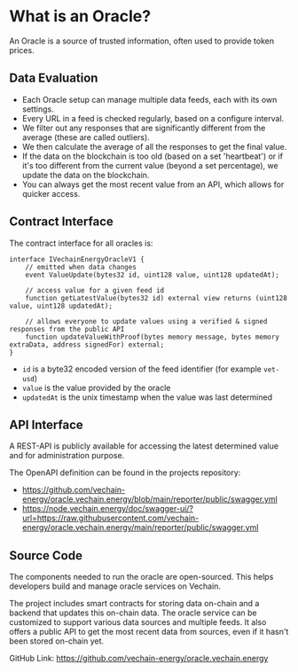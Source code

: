# What is an Oracle?

An Oracle is a source of trusted information, often used to provide token prices.

## Data Evaluation

* Each Oracle setup can manage multiple data feeds, each with its own settings.
* Every URL in a feed is checked regularly, based on a configure interval.
* We filter out any responses that are significantly different from the average (these are called outliers).
* We then calculate the average of all the responses to get the final value.
* If the data on the blockchain is too old (based on a set 'heartbeat') or if it's too different from the current value (beyond a set percentage), we update the data on the blockchain.
* You can always get the most recent value from an API, which allows for quicker access.

## Contract Interface

The contract interface for all oracles is:

```solidity
interface IVechainEnergyOracleV1 {
    // emitted when data changes
    event ValueUpdate(bytes32 id, uint128 value, uint128 updatedAt);

    // access value for a given feed id
    function getLatestValue(bytes32 id) external view returns (uint128 value, uint128 updatedAt);

    // allows everyone to update values using a verified & signed responses from the public API
    function updateValueWithProof(bytes memory message, bytes memory extraData, address signedFor) external;
}
```

* `id` is a byte32 encoded version of the feed identifier (for example `vet-usd`)
* `value` is the value provided by the oracle
* `updatedAt` is the unix timestamp when the value was last determined


## API Interface

A REST-API is publicly available for accessing the latest determined value and for administration purpose.

The OpenAPI definition can be found in the projects repository:  

* https://github.com/vechain-energy/oracle.vechain.energy/blob/main/reporter/public/swagger.yml
* https://node.vechain.energy/doc/swagger-ui/?url=https://raw.githubusercontent.com/vechain-energy/oracle.vechain.energy/main/reporter/public/swagger.yml


## Source Code

The components needed to run the oracle are open-sourced. This helps developers build and manage oracle services on Vechain.

The project includes smart contracts for storing data on-chain and a backend that updates this on-chain data. The oracle service can be customized to support various data sources and multiple feeds. It also offers a public API to get the most recent data from sources, even if it hasn't been stored on-chain yet.

GitHub Link: https://github.com/vechain-energy/oracle.vechain.energy
